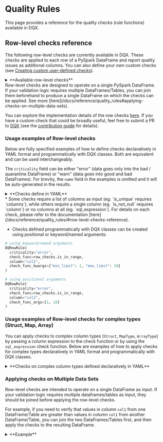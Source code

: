 
# Quality Rules

This page provides a reference for the quality checks (rule functions) available in DQX.

## Row-level checks reference

The following row-level checks are currently available in DQX.
These checks are applied to each row of a PySpark DataFrame and report quality issues as additional columns.
You can also define your own custom checks (see [Creating custom user-defined checks](#creating-custom-user-defined-checks)).

<details style={{ backgroundColor: 'transparent', color: 'neutral' }}>
<summary>**Available row-level checks**</summary>
| Check                            | Description                                                                                                                                                                                                                                                                            | Arguments                                                                                                                                                                                                                                                                                                                                                                                                               |
| -------------------------------- | -------------------------------------------------------------------------------------------------------------------------------------------------------------------------------------------------------------------------------------------------------------------------------------- | ----------------------------------------------------------------------------------------------------------------------------------------------------------------------------------------------------------------------------------------------------------------------------------------------------------------------------------------------------------------------------------------------------------------------- |
| is_not_null                      | Checks whether the values in the input column are not null.                                                                                                                                                                                                                            | column: column to check (can be a string column name or a column expression)                                                                                                                                                                                                                                                                                                                                            |
| is_not_empty                     | Checks whether the values in the input column are not empty (but may be null).                                                                                                                                                                                                         | column: column to check (can be a string column name or a column expression)                                                                                                                                                                                                                                                                                                                                            |
| is_not_null_and_not_empty        | Checks whether the values in the input column are not null and not empty.                                                                                                                                                                                                              | column: column to check (can be a string column name or a column expression); trim_strings: optional boolean flag to trim spaces from strings                                                                                                                                                                                                                                                                           |
| is_in_list                       | Checks whether the values in the input column are present in the list of allowed values (null values are allowed).                                                                                                                                                                     | column: column to check (can be a string column name or a column expression); allowed: list of allowed values                                                                                                                                                                                                                                                                                                           |
| is_not_null_and_is_in_list       | Checks whether the values in the input column are not null and present in the list of allowed values.                                                                                                                                                                                  | column: column to check (can be a string column name or a column expression); allowed: list of allowed values                                                                                                                                                                                                                                                                                                           |
| is_not_null_and_not_empty_array  | Checks whether the values in the array input column are not null and not empty.                                                                                                                                                                                                        | column: column to check (can be a string column name or a column expression)                                                                                                                                                                                                                                                                                                                                            |
| is_in_range                      | Checks whether the values in the input column are in the provided range (inclusive of both boundaries).                                                                                                                                                                                | column: column to check (can be a string column name or a column expression); min_limit: min limit as number, date, timestamp, column name or sql expression; max_limit: max limit as number, date, timestamp, column name or sql expression                                                                                                                                                                            |
| is_not_in_range                  | Checks whether the values in the input column are outside the provided range (inclusive of both boundaries).                                                                                                                                                                           | column: column to check (can be a string column name or a column expression); min_limit: min limit as number, date, timestamp, column name or sql expression; max_limit: max limit as number, date, timestamp, column name or sql expression                                                                                                                                                                            |
| is_not_less_than                 | Checks whether the values in the input column are not less than the provided limit.                                                                                                                                                                                                    | column: column to check (can be a string column name or a column expression); limit: limit as number, date, timestamp, column name or sql expression                                                                                                                                                                                                                                                                    |
| is_not_greater_than              | Checks whether the values in the input column are not greater than the provided limit.                                                                                                                                                                                                 | column: column to check (can be a string column name or a column expression); limit: limit as number, date, timestamp, column name or sql expression                                                                                                                                                                                                                                                                    |
| is_valid_date                    | Checks whether the values in the input column have valid date formats.                                                                                                                                                                                                                 | column: column to check (can be a string column name or a column expression); date_format: optional date format (e.g. 'yyyy-mm-dd')                                                                                                                                                                                                                                                                                     |
| is_valid_timestamp               | Checks whether the values in the input column have valid timestamp formats.                                                                                                                                                                                                            | column: column to check (can be a string column name or a column expression); timestamp_format: optional timestamp format (e.g. 'yyyy-mm-dd HH:mm:ss')                                                                                                                                                                                                                                                                  |
| is_not_in_future                 | Checks whether the values in the input column contain a timestamp that is not in the future, where 'future' is defined as current_timestamp + offset (in seconds).                                                                                                                     | column: column to check (can be a string column name or a column expression); offset: offset to use; curr_timestamp: current timestamp, if not provided current_timestamp() function is used                                                                                                                                                                                                                            |
| is_not_in_near_future            | Checks whether the values in the input column contain a timestamp that is not in the near future, where 'near future' is defined as greater than the current timestamp but less than the current_timestamp + offset (in seconds).                                                      | column: column to check (can be a string column name or a column expression); offset: offset to use; curr_timestamp: current timestamp, if not provided current_timestamp() function is used                                                                                                                                                                                                                            |
| is_older_than_n_days             | Checks whether the values in one input column are at least N days older than the values in another column.                                                                                                                                                                             | column: column to check (can be a string column name or a column expression); days: number of days; curr_date: current date, if not provided current_date() function is used; negate: if the condition should be negated                                                                                                                                                                                                |
| is_older_than_col2_for_n_days    | Checks whether the values in one input column are at least N days older than the values in another column.                                                                                                                                                                             | column1: first column to check (can be a string column name or a column expression); column2: second column to check (can be a string column name or a column expression); days: number of days; negate: if the condition should be negated                                                                                                                                                                             |
| is_unique                        | Checks whether the values in the input column are unique and reports an issue for each row that contains a duplicate value. It supports uniqueness check for multiple columns (composite key). Null values are not considered duplicates by default, following the ANSI SQL standard.  | columns: columns to check (can be a list of column names or column expressions); window_spec: optional window specification as a string or column object, you must handle NULLs correctly using coalesce() to prevent rows exclusion; nulls_distinct: controls how null values are treated, default is True, thus nulls are not duplicates, eg. (NULL, NULL) not equals (NULL, NULL) and (1, NULL) not equals (1, NULL) |
| regex_match                      | Checks whether the values in the input column match a given regex.                                                                                                                                                                                                                     | column: column to check (can be a string column name or a column expression); regex: regex to check; negate: if the condition should be negated (true) or not                                                                                                                                                                                                                                                           |
| sql_expression                   | Checks whether the values meet the condition provided as an SQL expression, e.g. `a = 'str1' and a > b`                                                                                                                                                                                | expression: sql expression to check on a dataframe; msg: optional message to output; name: optional name of the resulting column; negate: if the condition should be negated                                                                                                                                                                                                                                            |
| PII-detection                    | Checks whether the values in the input column contain personally-identifying information; Can be implemented as a custom check function; Requires Presidio and SpaCy as dependencies                                                                                                   |                                                                                                                                                                                                                                                                                                                                                                                                                         |
</details>

<Admonition type="warning" title="Applicability">
Row-level checks are designed to operate on a single PySpark DataFrame.
If your validation logic requires multiple DataFrames/Tables, you can join them beforehand to produce a single DataFrame on which the checks can be applied.
See more [here](/docs/reference/quality_rules#applying-checks-on-multiple-data-sets).
</Admonition>

You can explore the implementation details of the row checks [here](https://github.com/databrickslabs/dqx/blob/main/src/databricks/labs/dqx/row_checks.py).
If you have a custom check that could be broadly useful, feel free to submit a PR to [DQX](https://github.com/databrickslabs/dqx) (see the [contribution guide](/docs/dev/contributing) for details).

### Usage examples of Row-level checks

Below are fully specified examples of how to define checks declaratively in YAML format and programmatically with DQX classes. Both are equivalent and can be used interchangeably.

The `criticality` field can be either "error" (data goes only into the bad / quarantine DataFrame) or "warn" (data goes into good and bad DataFrames).
For brevity, the `name` field in the examples is omitted and it will be auto-generated in the results.

<details style={{ backgroundColor: 'transparent', color: 'neutral' }}>
<summary>**Checks define in YAML**</summary>
```yaml
# is_not_null check
- criticality: error
  check:
    function: is_not_null
    arguments:
      column: col1

# is_not_empty check
- criticality: error
  check:
    function: is_not_empty
    arguments:
      column: col1

# is_not_null_and_not_empty check
- criticality: error
  check:
    function: is_not_null_and_not_empty
    arguments:
      column: col1
      trim_strings: true

# is_in_list check
- criticality: error
  check:
    function: is_in_list
    arguments:
      column: col2
      allowed:
      - 1
      - 2
      - 3

# is_not_null_and_is_in_list check
- criticality: error
  check:
    function: is_not_null_and_is_in_list
    arguments:
      column: col2
      allowed:
      - 1
      - 2
      - 3

# is_not_null_and_not_empty_array check
- criticality: error
  check:
    function: is_not_null_and_not_empty_array
    arguments:
      column: col4

# is_in_range check
- criticality: error
  check:
    function: is_in_range
    arguments:
      column: col2
      min_limit: 1
      max_limit: 10
- criticality: error
  check:
    function: is_in_range
    arguments:
      column: col5
      min_limit: 2025-01-01
      max_limit: 2025-02-24
- criticality: error
  check:
    function: is_in_range
    arguments:
      column: col6
      min_limit: 2025-01-01 00:00:00
      max_limit: 2025-02-24 01:00:00
- criticality: error
  check:
    function: is_in_range
    arguments:
      column: col3
      min_limit: col2
      max_limit: col2 * 2

# is_not_in_range check
- criticality: error
  check:
    function: is_not_in_range
    arguments:
      column: col2
      min_limit: 11
      max_limit: 20
- criticality: error
  check:
    function: is_not_in_range
    arguments:
      column: col5
      min_limit: 2025-02-25
      max_limit: 2025-02-26
- criticality: error
  check:
    function: is_not_in_range
    arguments:
      column: col6
      min_limit: 2025-02-25 00:00:00
      max_limit: 2025-02-26 01:00:00
- criticality: error
  check:
    function: is_not_in_range
    arguments:
      column: col3
      min_limit: col2 + 10
      max_limit: col2 * 10

# is_not_less_than check
- criticality: error
  check:
    function: is_not_less_than
    arguments:
      column: col2
      limit: 0
- criticality: error
  check:
    function: is_not_less_than
    arguments:
      column: col5
      limit: 2025-01-01
- criticality: error
  check:
    function: is_not_less_than
    arguments:
      column: col6
      limit: 2025-01-01 01:00:00
- criticality: error
  check:
    function: is_not_less_than
    arguments:
      column: col3
      limit: col2 - 10

# is_not_greater_than check
- criticality: error
  check:
    function: is_not_greater_than
    arguments:
      column: col2
      limit: 10
- criticality: error
  check:
    function: is_not_greater_than
    arguments:
      column: col5
      limit: 2025-03-01
- criticality: error
  check:
    function: is_not_greater_than
    arguments:
      column: col6
      limit: 2025-03-24 01:00:00
- criticality: error
  check:
    function: is_not_greater_than
    arguments:
      column: col3
      limit: col2 + 10

# is_valid_date check
- criticality: error
  check:
    function: is_valid_date
    arguments:
      column: col5
- criticality: error
  name: col5_is_not_valid_date2
  check:
    function: is_valid_date
    arguments:
      column: col5
      date_format: yyyy-MM-dd

# is_valid_timestamp check
- criticality: error
  check:
    function: is_valid_timestamp
    arguments:
      column: col6
      timestamp_format: yyyy-MM-dd HH:mm:ss
- criticality: error
  name: col6_is_not_valid_timestamp2
  check:
    function: is_valid_timestamp
    arguments:
      column: col6

# is_not_in_future check
- criticality: error
  check:
    function: is_not_in_future
    arguments:
      column: col6
      offset: 86400

# is_not_in_near_future check
- criticality: error
  check:
    function: is_not_in_near_future
    arguments:
      column: col6
      offset: 36400

# is_older_than_n_days check
- criticality: error
  check:
    function: is_older_than_n_days
    arguments:
      column: col5
      days: 10000

# is_older_than_col2_for_n_days check
- criticality: error
  check:
    function: is_older_than_col2_for_n_days
    arguments:
      column1: col5
      column2: col6
      days: 2

# is_unique check
- criticality: error
  check:
    function: is_unique
    arguments:
      columns:
      - col1

# is_unique on multiple columns (composite key), nulls are distinct (default behavior)
# eg. (1, NULL) not equals (1, NULL) and (NULL, NULL) not equals (NULL, NULL)
- criticality: error
  name: composite_key_col1_and_col2_is_not_unique
  check:
    function: is_unique
    arguments:
      columns:
      - col1
      - col2

# is_unique on multiple columns (composite key), nulls are not distinct
# eg. (1, NULL) equals (1, NULL) and (NULL, NULL) equals (NULL, NULL)
- criticality: error
  name: composite_key_col1_and_col2_is_not_unique_not_nulls_distinct
  check:
    function: is_unique
    arguments:
      columns:
      - col1
      - col2
      nulls_distinct: False

# is_unique check with custom window
# provide default value for NULL in the time column of the window spec using coalesce() to prevent rows exclusion!
- criticality: error
  name: col1_is_not_unique_custom_window
  check:
    function: is_unique
    arguments:
      columns:
      - col1
      window_spec: window(coalesce(col6, '1970-01-01'), '10 minutes')

# regex_match check
- criticality: error
  check:
    function: regex_match
    arguments:
      column: col2
      regex: '[0-9]+'
      negate: false

# sql_expression check
- criticality: error
  check:
    function: sql_expression
    arguments:
      expression: col3 >= col2 and col3 <= 10
      msg: col3 is less than col2 and col3 is greater than 10
      name: custom_output_name
      negate: false

# apply check to multiple columns
- criticality: error
  check:
    function: is_not_null # 'column' as first argument
    for_each_column: # apply the check for each column in the list
    - col3
    - col5
- criticality: error
  check:
    function: is_unique # 'column' as first argument
    for_each_column: # apply the check for each column in the list
    - [col3, col5]
    - [col1]
```
</details>

<details style={{ backgroundColor: 'transparent', color: 'neutral' }}>
<summary>**Checks defined programmatically using DQX classes**</summary>
```python
from databricks.labs.dqx.rule import DQRowRule, DQRowRuleForEachCol
from databricks.labs.dqx import row_checks
from datetime import datetime

checks = [
    # is_not_null check
    DQRowRule(
      criticality="error",
      check_func=row_checks.is_not_null,
      column="col1"
    ),
    # is_not_empty check
    DQRowRule(
      criticality="error",
      check_func=row_checks.is_not_empty,
      column="col1"
    ),
    # is_not_null_and_not_empty check
    DQRowRule(
      criticality="error",
      check_func=row_checks.is_not_null_and_not_empty,
      column="col1",
      check_func_kwargs={"trim_strings": True}
    ),
    # is_in_list check
    DQRowRule(
      criticality="error",
      check_func=row_checks.is_in_list,
      column="col2",
      check_func_kwargs={"allowed": [1, 2, 3]}
    ),
    # is_not_null_and_is_in_list check
    DQRowRule(
      criticality="error",
      check_func=row_checks.is_not_null_and_is_in_list,
      column="col2",
      check_func_kwargs={"allowed": [1, 2, 3]}
    ),
    # is_not_null_and_not_empty_array check
    DQRowRule(
      criticality="error",
      check_func=row_checks.is_not_null_and_not_empty_array,
      column="col4"
    ),
    # is_in_range check
    DQRowRule(
      criticality="error",
      check_func=row_checks.is_in_range,
      column="col2",
      check_func_kwargs={"min_limit": 1, "max_limit": 10}
    ),
    DQRowRule(
      criticality="error",
      check_func=row_checks.is_in_range,
      column="col5",
      check_func_kwargs={
        "min_limit": datetime(2025, 1, 1).date(),
        "max_limit": datetime(2025, 2, 24).date()
      }
    ),
    DQRowRule(
      criticality="error",
      check_func=row_checks.is_in_range,
      column="col6",
      check_func_kwargs={
        "min_limit": datetime(2025, 1, 1, 0, 0, 0),
        "max_limit": datetime(2025, 2, 24, 1, 0, 0)
      }
    ),
    DQRowRule(
      criticality="error",
      check_func=row_checks.is_in_range,
      column="col3",
      check_func_kwargs={
        "min_limit": "col2",
        "max_limit": "col2 * 2"
      }
    ),
    # is_not_in_range check
    DQRowRule(
      criticality="error",
      check_func=row_checks.is_not_in_range,
      column="col2",
      check_func_kwargs={
        "min_limit": 11,
        "max_limit": 20
      }
    ),
    DQRowRule(
      criticality="error",
      check_func=row_checks.is_not_in_range,
      column="col5",
      check_func_kwargs={
        "min_limit": datetime(2025, 2, 25).date(),
        "max_limit": datetime(2025, 2, 26).date()
      }
    ),
    DQRowRule(
      criticality="error",
      check_func=row_checks.is_not_in_range,
      column="col6",
      check_func_kwargs={
        "min_limit": datetime(2025, 2, 25, 0, 0, 0),
        "max_limit": datetime(2025, 2, 26, 1, 0, 0)
      }
    ),
    DQRowRule(
      criticality="error",
      check_func=row_checks.is_not_in_range,
      column="col3",
      check_func_kwargs={
        "min_limit": "col2 + 10",
        "max_limit": "col2 * 10"
      }
    ),
    # is_not_less_than check
    DQRowRule(
      criticality="error",
      check_func=row_checks.is_not_less_than,
      column="col2",
      check_func_kwargs={"limit": 0}
    ),
    DQRowRule(
      criticality="error",
      check_func=row_checks.is_not_less_than,
      column="col5",
      check_func_kwargs={"limit": datetime(2025, 1, 1).date()}
    ),
    DQRowRule(
      criticality="error",
      check_func=row_checks.is_not_less_than,
      column="col6",
      check_func_kwargs={"limit": datetime(2025, 1, 1, 1, 0, 0)}
    ),
    DQRowRule(
      criticality="error",
      check_func=row_checks.is_not_less_than,
      column="col3",
      check_func_kwargs={"limit": "col2 - 10"}
    ),
    # is_not_greater_than check
    DQRowRule(
      criticality="error",
      check_func=row_checks.is_not_greater_than,
      column="col2",
      check_func_kwargs={"limit": 10}
    ),
    DQRowRule(
      criticality="error",
      check_func=row_checks.is_not_greater_than,
      column="col5",
      check_func_kwargs={"limit": datetime(2025, 3, 1).date()}
    ),
    DQRowRule(
      criticality="error",
      check_func=row_checks.is_not_greater_than,
      column="col6",
      check_func_kwargs={"limit": datetime(2025, 3, 24, 1, 0, 0)}
    ),
    DQRowRule(
      criticality="error",
      check_func=row_checks.is_not_greater_than,
      column="col3",
      check_func_kwargs={"limit": "col2 + 10"}
    ),
    # is_valid_date check
    DQRowRule(
      criticality="error",
      check_func=row_checks.is_valid_date,
      column="col5"
    ),
    DQRowRule(
      criticality="error",
      check_func=row_checks.is_valid_date,
      column="col5",
      check_func_kwargs={"date_format": "yyyy-MM-dd"},
      name="col5_is_not_valid_date2"
    ),
    # is_valid_timestamp check
    DQRowRule(
      criticality="error",
      check_func=row_checks.is_valid_timestamp,
      column="col6"
    ),
    DQRowRule(
      criticality="error",
      check_func=row_checks.is_valid_timestamp,
      column="col6",
      check_func_kwargs={"timestamp_format": "yyyy-MM-dd HH:mm:ss"},
      name="col6_is_not_valid_timestamp2"
    ),
    # is_not_in_future check
    DQRowRule(
      criticality="error",
      check_func=row_checks.is_not_in_future,
      column="col6",
      check_func_kwargs={"offset": 86400}
    ),
    # is_not_in_near_future check
    DQRowRule(
      criticality="error",
      check_func=row_checks.is_not_in_near_future,
      column="col6",
      check_func_kwargs={"offset": 36400}
    ),
    # is_older_than_n_days check
    DQRowRule(
      criticality="error",
      check_func=row_checks.is_older_than_n_days,
      column="col5",
      check_func_kwargs={"days": 10000}
    ),
    # is_older_than_col2_for_n_days check
    DQRowRule(
      criticality="error",
      check_func=row_checks.is_older_than_col2_for_n_days,
      check_func_kwargs={"column1": "col5", "column2": "col6", "days": 2}
    ),
    # is_unique check
    DQRowRule(
      criticality="error",
      check_func=row_checks.is_unique,
      columns=["col1"]  # require list of columns
    ),
    # is_unique check
    DQRowRule(
      criticality="error",
      check_func=row_checks.is_unique,
      columns=[F.col("col1")]  # require list of columns
    ),
    # is_unique on multiple columns (composite key), nulls are distinct (default behavior)
    # eg. (1, NULL) not equals (1, NULL) and (NULL, NULL) not equals (NULL, NULL)
    DQRowRule(
      criticality="error",
      name="composite_key_col1_and_col2_is_not_unique",
      check_func=row_checks.is_unique,
      columns=["col1", "col2"]
    ),
    # is_unique on multiple columns (composite key), nulls are not distinct
    # eg. (1, NULL) equals (1, NULL) and (NULL, NULL) equals (NULL, NULL)
    DQRowRule(
      criticality="error",
      name="composite_key_col1_and_col2_is_not_unique_nulls_not_distinct",
      check_func=row_checks.is_unique,
      columns=["col1", "col2"],
      check_func_kwargs={
        "nulls_distinct": False
      }
    ),
    # is_unique check with custom window
    DQRowRule(
      criticality="error",
      name="col1_is_not_unique_custom_window",
      # provide default value for NULL in the time column of the window spec using coalesce()
      # to prevent rows exclusion!
      check_func=row_checks.is_unique,
      columns=["col1"],
      check_func_kwargs={
        "window_spec": F.window(F.coalesce(F.col("col6"), F.lit(datetime(1970, 1, 1))), "10 minutes")
      }
    ),
    # regex_match check
    DQRowRule(
      criticality="error",
      check_func=row_checks.regex_match,
      column="col2",
      check_func_kwargs={
        "regex": "[0-9]+", "negate": False
      }
    ),
    # sql_expression check
    DQRowRule(
      criticality="error",
      check_func=row_checks.sql_expression,
      check_func_kwargs={
        "expression": "col3 >= col2 and col3 <= 10",
        "msg": "col3 is less than col2 and col3 is greater than 10",
        "name": "custom_output_name",
        "negate": False
      }
    ),
]

# apply check to multiple columns
checks = checks + DQRowRuleForEachCol(
  check_func=row_checks.is_not_null,  # 'column' as first argument
  criticality="error",
  columns=["col3", "col5"]  # apply the check for each column in the list
).get_rules() + DQRowRuleForEachCol(
  check_func=row_checks.is_unique,  # 'columns' as first argument
  criticality="error",
  columns=[["col3", "col5"], ["col1"]]  # apply the check for each list of columns
).get_rules()
```
</details>

<Admonition type="info" title="Details">
* Some checks require a list of columns as input (eg. `is_unique` requires `columns`),
while others require a single column (eg. `is_not_null` requires `column`) or no columns at all (eg. `sql_expression`).
For details on each check, please refer to the documentation [here](/docs/reference/quality_rules/#row-level-checks-reference).

* Checks defined programmatically with DQX classes can be created using positional or keyword/named arguments:
```python
# using keyword/named arguments
DQRowRule(
  criticality="error",
  check_func=row_checks.is_in_range,
  column="col2",
  check_func_kwargs={"min_limit": 1, "max_limit": 10}
)

# using positional arguments
DQRowRule(
  criticality="error",
  check_func=row_checks.is_in_range,
  column="col2",
  check_func_args=[1, 10]
)
```
</Admonition>

### Usage examples of Row-level checks for complex types (Struct, Map, Array)

You can apply checks to complex column types (`Struct`, `MapType`, `ArrayType`) by passing a column expression to the check function or by using the `sql_expression` check function.
Below are examples of how to apply checks for complex types declaratively in YAML format and programmatically with DQX classes.

<details style={{ backgroundColor: 'transparent', color: 'neutral' }}>
<summary>**Checks on complex column types defined declaratively in YAML**</summary>
```yaml
# is_not_null check applied to a struct column element (dot notation)
- criticality: error
  check:
    function: is_not_null
    arguments:
      column: col8.field1

# is_not_null check applied to a map column element
- criticality: error
  check:
    function: is_not_null
    arguments:
      column: try_element_at(col7, 'key1')

# is_not_null check applied to an array column element at the specified position
- criticality: error
  check:
    function: is_not_null
    arguments:
      column: try_element_at(col4, 1)

# is_not_greater_than check applied to an array column
- criticality: error
  check:
    function: is_not_greater_than
    arguments:
      column: array_max(col4)
      limit: 10

# is_not_less_than check applied to an array column
- criticality: error
  check:
    function: is_not_less_than
    arguments:
      column: array_min(col4)
      limit: 1

# sql_expression check applied to a map column element
- criticality: error
  check:
    function: sql_expression
    arguments:
      expression: try_element_at(col7, 'key1') < 10
      msg: col7 element 'key1' is less than 10
      name: col7_element_key1_less_than_10
      negate: false

# sql_expression check applied to an array of map column elements
- criticality: error
  check:
    function: sql_expression
    arguments:
      expression: not exists(col4, x -> x >= 10)
      msg: array col4 has an element greater than 10
      name: col4_all_elements_less_than_10
      negate: false

# apply check to multiple columns (simple col, struct, map and array)
- criticality: error
  check:
    function: is_not_null
    for_each_column:
    - col1 # col
    - col8.field1 # struct col
    - try_element_at(col7, 'key1') # map col
    - try_element_at(col4, 1) # array col
```
</details>

<details style={{ backgroundColor: 'transparent', color: 'neutral' }}>
<summary>**Checks on complex column types defined programmatically using DQX classes**</summary>
```python
import pyspark.sql.functions as F
from databricks.labs.dqx.rule import DQRowRule, DQRowRuleForEachCol
from databricks.labs.dqx import row_checks

checks = [
    # is_not_null check applied to a struct column element (dot notation)
    DQRowRule(
      criticality="error",
      check_func=row_checks.is_not_null,
      column="col8.field1",
    ),
    # is_not_null check applied to a map column element
    DQRowRule(
      criticality="error",
      check_func=row_checks.is_not_null,
      column=F.try_element_at("col7", F.lit("key1")),
    ),
    # is_not_null check applied to an array column element at the specified position
    DQRowRule(
      criticality="error",
      check_func=row_checks.is_not_null,
      column=F.try_element_at("col4", F.lit(1)),
    ),
    # is_not_greater_than check applied to an array column
    DQRowRule(
      criticality="error",
      check_func=row_checks.is_not_greater_than,
      column=F.array_max("col4"),
      check_func_kwargs={"limit": 10},
    ),
    # is_not_less_than check applied to an array column
    DQRowRule(
      criticality="error",
      check_func=row_checks.is_not_less_than,
      column=F.array_min("col4"),
      check_func_kwargs={"limit": 1},
    ),
    # sql_expression check applied to a map column element
    DQRowRule(
      criticality="error",
      check_func=row_checks.sql_expression,
      check_func_kwargs={
        "expression": "try_element_at(col7, 'key1') < 10",
        "msg": "col7 element 'key1' is less than 10",
        "name": "col7_element_key1_less_than_10",
        "negate": False,
      },
    ),
    # sql_expression check applied to an array of map column elements
    DQRowRule(
      criticality="error",
      check_func=row_checks.sql_expression,
      check_func_kwargs={
        "expression": "not exists(col4, x -> x >= 10)",
        "msg": "array col4 has an element greater than 10",
        "name": "col4_all_elements_less_than_10",
        "negate": False,
      },
    ),
]

# apply check to multiple columns (simple col, map and array)
checks = checks + DQRowRuleForEachCol(
    check_func=row_checks.is_not_null,
    criticality="error",
    columns=[
      "col1",  # col as string
      F.col("col2"),  # col
      "col8.field1",  # struct col
      F.try_element_at("col7", F.lit("key1")),  # map col
      F.try_element_at("col4", F.lit(1))  # array col
    ]
  ).get_rules()
```
</details>

### Applying checks on Multiple Data Sets

Row-level checks are intended to operate on a single DataFrame as input. If your validation logic requires multiple dataframes/tables as input, they should be joined before applying the row-level checks.

For example, if you need to verify that values in column `col1` from one DataFrame/Table are greater than values in column `col1` from another DataFrame/Table, you can join the two DataFrames/Tables first, and then apply the checks to the resulting DataFrame.

<details style={{ backgroundColor: 'transparent', color: 'neutral' }}>
<summary>**Example**</summary>
```python
from databricks.labs.dqx.engine import DQEngine
from databricks.sdk import WorkspaceClient

# Join and filter two input tables
input_df = spark.sql("""
  SELECT t2.col1, t2.col2, t2.col3
  FROM (
      SELECT DISTINCT col1 FROM table1 WHERE col4 = 'foo'
  ) AS t1
  JOIN table2 AS t2
  ON t1.col1 = t2.col1
  WHERE t2.col1 > 0
""")

# Define and apply checks on the joined data sets
checks = yaml.safe_load("""
- criticality: error
  check:
    function: is_not_null
    arguments:
      column: col1
- criticality: error
  check:
    function: sql_expression
    arguments:
      expression: col3 >= col2 and col3 <= 10
      msg: col3 is less than col2 and col3 is greater than 10
      name: custom_output_name
      negate: false
""")

dq_engine = DQEngine(WorkspaceClient())
good_df, quarantine_df = dq_engine.apply_checks_by_metadata_and_split(input_df, checks)
```
</details>

## Applying filters on checks

You can apply checks to a part of the DataFrame by using a `filter`.
For example, to check that a column `a` is not null only when a column `b` is positive, you can define the check as follows:
```yaml
- criticality: error
  filter: col2 > 0
  check:
    function: is_not_null
    arguments:
      column: col1
```

## Creating Custom User-Defined Checks

### Using SQL Expression

You can define custom checks using SQL Expression rule (`sql_expression`),
for example:
```yaml
- criticality: error
  check:
    function: sql_expression
    arguments:
      expression: col1 LIKE '%foo'
      msg: col1 ends with 'foo'
```

SQL Expressions are also useful if you need to make cross-column validation, for example:
```yaml
- criticality: error
  check:
    function: sql_expression
    arguments:
      expression: col1 > col2
      msg: col1 is greater than col2
```

### Using Python function

If you need a reusable check or want to implement more complex logic which is challenging to implement using SQL expression, you can define your own custom check function.
A check function is a callable that uses `make_condition` to return `pyspark.sql.Column`.

#### Custom check example

<Tabs>
  <TabItem value="Python" label="Python" default>
    ```python
    import pyspark.sql.functions as F
    from pyspark.sql import Column
    from databricks.labs.dqx.row_checks import make_condition

    def ends_with_foo(column: str) -> Column:
      col_expr = F.col(column)
      return make_condition(col_expr.endswith("foo"), f"Column {column} ends with foo", f"{column}_ends_with_foo")
    ```
  </TabItem>
</Tabs>

#### Execution of the custom check programmatically using DQX classes

<Tabs>
  <TabItem value="Python" label="Python" default>
    ```python
    import yaml
    from databricks.labs.dqx.engine import DQEngine
    from databricks.sdk import WorkspaceClient
    from databricks.labs.dqx.rule import DQRowRule
    from databricks.labs.dqx.row_checks import is_not_null

    checks = [
      DQRowRule(criticality="error", check_func=is_not_null, column="col1"),
      DQRowRule(criticality="error", check_func=ends_with_foo, column="col1"),
    ]

    dq_engine = DQEngine(WorkspaceClient())

    # Option 1: apply quality rules on the dataframe and provide valid and invalid (quarantined) dataframes
    valid_df, quarantine_df = dq_engine.apply_checks_and_split(input_df, checks)

    # Option 2: apply quality rules on the dataframe and report issues as additional columns
    valid_and_quarantine_df = dq_engine.apply_checks_by_metadata(input_df, checks)
    ```
  </TabItem>
</Tabs>

#### Execution of the custom check using declarative YAML definition

<Tabs>
  <TabItem value="Python" label="Python" default>
    ```python
    import yaml
    from databricks.labs.dqx.engine import DQEngine
    from databricks.sdk import WorkspaceClient

    checks = yaml.safe_load("""
    - criticality: error
      check:
        function: ends_with_foo
        arguments:
          column: col1
    - criticality: error
      check:
        function: is_not_null
        arguments:
          column: col1
    """)

    dq_engine = DQEngine(WorkspaceClient())

    custom_check_functions = {"ends_with_foo": ends_with_foo}  # list of custom check functions
    # or include all functions with globals() for simplicity
    #custom_check_functions=globals()

    # Option 1: apply quality rules on the dataframe and provide valid and invalid (quarantined) dataframes
    valid_df, quarantine_df = dq_engine.apply_checks_by_metadata_and_split(input_df, checks, custom_check_functions)

    # Option 2: apply quality rules on the dataframe and report issues as additional columns
    valid_and_quarantine_df = dq_engine.apply_checks_by_metadata(input_df, checks, custom_check_functions)
    ```
  </TabItem>
</Tabs>

### Detecting personally-identifying information (PII) using a Python function

You can write custom Python functions to detect personally-identifying information (PII) in the input data. To use PII-detection libraries (e.g. Presidio),
install any required dependencies, define a Spark UDF to detect PII, and use `make_condition` to call the UDF as a DQX check. See [DQX for PII Detection Notebook](https://github.com/databrickslabs/dqx/blob/main/demos/dqx_demo_pii_detection.py)
for a full example.

<Tabs>
  <TabItem value="Python" label="Python" default>
    ```python
    from pyspark.sql.functions import concat_ws, col, lit, pandas_udf
    from pyspark.sql import Column
    from databricks.labs.dqx.row_checks import make_condition
    from presidio_analyzer import AnalyzerEngine

    # Create the Presidio analyzer:
    analyzer = AnalyzerEngine()

    # Create a wrapper function to generate the entity mapping results:
    def get_entity_mapping(data: str) -> str | None:
      # Run the Presidio analyzer to detect PII in the string:
      results = analyzer.analyze(
        text=data,
        entities=["PERSON", "EMAIL_ADDRESS"],
        language='en',
        score_threshold=0.5,
      )

      # Validate and return the results:
      results = [
        result.to_dict() 
        for result in results.entity_mapping() 
        if result.score >= 0.5
      ]
      if results != []:
        return json.dumps(results)
      return None

    # Register a pandas UDF to run the analyzer:
    @pandas_udf('string')
    def contains_pii(batch: pd.Series) -> pd.Series:
        # Apply `get_entity_mapping` to each value:
        return batch.map(get_entity_mapping)

    def does_not_contain_pii(col_name: str) -> Column:
      # Define a PII detection expression calling the pandas UDF:
      pii_info = contains_pii(col(col_name))
    
      # Return the DQX condition that uses the PII detection expression:
      return make_condition(
        pii_info.isNotNull(),
        concat_ws(
          ' ',
          lit(col_name),
          lit('contains pii with the following info:'),
          pii_info
        ),
        f'{col_name}_contains_pii'
      )
    ```
  </TabItem>
</Tabs>
